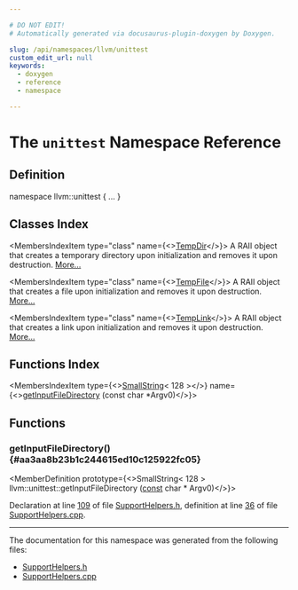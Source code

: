 ```yaml
---

# DO NOT EDIT!
# Automatically generated via docusaurus-plugin-doxygen by Doxygen.

slug: /api/namespaces/llvm/unittest
custom_edit_url: null
keywords:
  - doxygen
  - reference
  - namespace

---
```





# The `unittest` Namespace Reference

<DoxygenPage pluginConfig={pluginConfig}>



## Definition

<CodeBlock>namespace llvm::unittest &#123; ... &#125;</CodeBlock>

## Classes Index

<MembersIndex>

<MembersIndexItem
  type="class"
  name={<><a href="/docs/api/classes/llvm/unittest/tempdir">TempDir</a></>}>
A RAII object that creates a temporary directory upon initialization and removes it upon destruction. <a href="/docs/api/classes/llvm/unittest/tempdir/#details">More...</a>
</MembersIndexItem>

<MembersIndexItem
  type="class"
  name={<><a href="/docs/api/classes/llvm/unittest/tempfile">TempFile</a></>}>
A RAII object that creates a file upon initialization and removes it upon destruction. <a href="/docs/api/classes/llvm/unittest/tempfile/#details">More...</a>
</MembersIndexItem>

<MembersIndexItem
  type="class"
  name={<><a href="/docs/api/classes/llvm/unittest/templink">TempLink</a></>}>
A RAII object that creates a link upon initialization and removes it upon destruction. <a href="/docs/api/classes/llvm/unittest/templink/#details">More...</a>
</MembersIndexItem>

</MembersIndex>

## Functions Index

<MembersIndex>

<MembersIndexItem
  type={<><a href="/docs/api/classes/llvm/smallstring">SmallString</a>&lt; 128 &gt;</>}
  name={<><a href="#aa3aa8b23b1c244615ed10c125922fc05">getInputFileDirectory</a> (const char &#42;Argv0)</>}>
</MembersIndexItem>

</MembersIndex>


<SectionDefinition>

## Functions

### getInputFileDirectory() {#aa3aa8b23b1c244615ed10c125922fc05}

<MemberDefinition
  prototype={<>SmallString&lt; 128 &gt; llvm::unittest::getInputFileDirectory (<a href="/docs/api/files/lib/lib/target/lib/target/aarch64/aarch64promoteconstant-cpp/#a90f8350fecae261c25be85d38b451bff">const</a> char &#42; Argv0)</>}>

Declaration at line <a href="/docs/api/files/include/include/llvm/include/llvm/testing/include/llvm/testing/support/supporthelpers-h/#l00109">109</a> of file <a href="/docs/api/files/include/include/llvm/include/llvm/testing/include/llvm/testing/support/supporthelpers-h">SupportHelpers.h</a>, definition at line <a href="/docs/api/files/lib/lib/testing/lib/testing/support/supporthelpers-cpp/#l00036">36</a> of file <a href="/docs/api/files/lib/lib/testing/lib/testing/support/supporthelpers-cpp">SupportHelpers.cpp</a>.
</MemberDefinition>

</SectionDefinition>

<hr/>

The documentation for this namespace was generated from the following files:

<ul>
<li><a href="/docs/api/files/include/include/llvm/include/llvm/testing/include/llvm/testing/support/supporthelpers-h">SupportHelpers.h</a></li>
<li><a href="/docs/api/files/lib/lib/testing/lib/testing/support/supporthelpers-cpp">SupportHelpers.cpp</a></li>
</ul>

</DoxygenPage>
